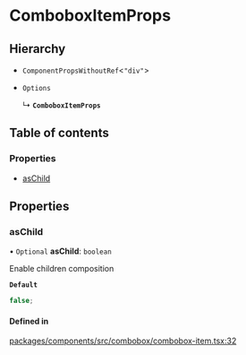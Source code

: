 # ComboboxItemProps

## Hierarchy

- `ComponentPropsWithoutRef`\<`"div"`\>

- `Options`

  ↳ **`ComboboxItemProps`**

## Table of contents

### Properties

- [asChild](props.md#aschild)

## Properties

### asChild

• `Optional` **asChild**: `boolean`

Enable children composition

**`Default`**

```ts
false;
```

#### Defined in

[packages/components/src/combobox/combobox-item.tsx:32](https://github.com/vtex/shoreline/blob/9cdfd7505/packages/components/src/combobox/combobox-item.tsx#L32)
